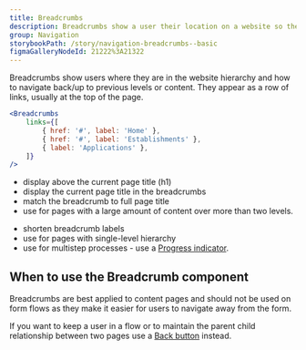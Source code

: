 ```yaml
---
title: Breadcrumbs
description: Breadcrumbs show a user their location on a website so they can easily navigate to find what they need.
group: Navigation
storybookPath: /story/navigation-breadcrumbs--basic
figmaGalleryNodeId: 21222%3A21322
---
```


Breadcrumbs show users where they are in the website hierarchy and how to navigate back/up to previous levels or content. They appear as a row of links, usually at the top of the page.

```jsx live
<Breadcrumbs
	links={[
		{ href: '#', label: 'Home' },
		{ href: '#', label: 'Establishments' },
		{ label: 'Applications' },
	]}
/>
```

<DoHeading />

- display above the current page title (h1)
- display the current page title in the breadcrumbs
- match the breadcrumb to full page title
- use for pages with a large amount of content over more than two levels.

<DontHeading />

- shorten breadcrumb labels
- use for pages with single-level hierarchy
- use for multistep processes - use a [Progress indicator](/components/progress-indicator).

## When to use the Breadcrumb component

Breadcrumbs are best applied to content pages and should not be used on form flows as they make it easier for users to navigate away from the form.

If you want to keep a user in a flow or to maintain the parent child relationship between two pages use a [Back button](/components/direction-link) instead.
